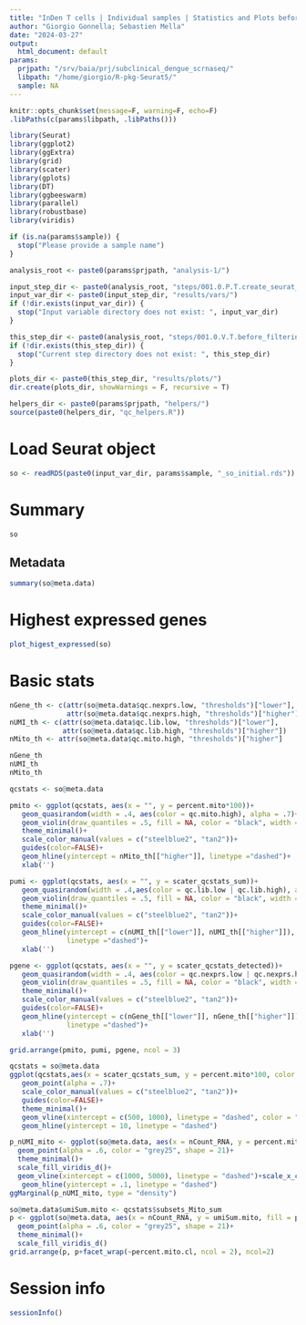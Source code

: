 ```yaml
---
title: "InDen T cells | Individual samples | Statistics and Plots before filtering"
author: "Giorgio Gonnella; Sebastien Mella"
date: "2024-03-27"
output:
  html_document: default
params:
  prjpath: "/srv/baia/prj/subclinical_dengue_scrnaseq/"
  libpath: "/home/giorgio/R-pkg-Seurat5/"
  sample: NA
---
```


```r
knitr::opts_chunk$set(message=F, warning=F, echo=F)
.libPaths(c(params$libpath, .libPaths()))

library(Seurat)
library(ggplot2)
library(ggExtra)
library(grid)
library(scater)
library(gplots)
library(DT)
library(ggbeeswarm)
library(parallel)
library(robustbase)
library(viridis)

if (is.na(params$sample)) {
  stop("Please provide a sample name")
}

analysis_root <- paste0(params$prjpath, "analysis-1/")

input_step_dir <- paste0(analysis_root, "steps/001.0.P.T.create_seurat_obj/")
input_var_dir <- paste0(input_step_dir, "results/vars/")
if (!dir.exists(input_var_dir)) {
  stop("Input variable directory does not exist: ", input_var_dir)
}

this_step_dir <- paste0(analysis_root, "steps/001.0.V.T.before_filtering/")
if (!dir.exists(this_step_dir)) {
  stop("Current step directory does not exist: ", this_step_dir)
}

plots_dir <- paste0(this_step_dir, "results/plots/")
dir.create(plots_dir, showWarnings = F, recursive = T)

helpers_dir <- paste0(params$prjpath, "helpers/")
source(paste0(helpers_dir, "qc_helpers.R"))
```

# Load Seurat object

```r
so <- readRDS(paste0(input_var_dir, params$sample, "_so_initial.rds"))
```

# Summary

```r
so
```

## Metadata

```r
summary(so@meta.data)
```

# Highest expressed genes

```r
plot_higest_expressed(so)
```

# Basic stats

```r
nGene_th <- c(attr(so@meta.data$qc.nexprs.low, "thresholds")["lower"],
              attr(so@meta.data$qc.nexprs.high, "thresholds")["higher"])
nUMI_th <- c(attr(so@meta.data$qc.lib.low, "thresholds")["lower"],
             attr(so@meta.data$qc.lib.high, "thresholds")["higher"])
nMito_th <- attr(so@meta.data$qc.mito.high, "thresholds")["higher"]

nGene_th
nUMI_th
nMito_th
```


```r
qcstats <- so@meta.data

pmito <- ggplot(qcstats, aes(x = "", y = percent.mito*100))+
   geom_quasirandom(width = .4, aes(color = qc.mito.high), alpha = .7)+
   geom_violin(draw_quantiles = .5, fill = NA, color = "black", width = .4)+
   theme_minimal()+
   scale_color_manual(values = c("steelblue2", "tan2"))+
   guides(color=FALSE)+
   geom_hline(yintercept = nMito_th[["higher"]], linetype ="dashed")+
   xlab('')

pumi <- ggplot(qcstats, aes(x = "", y = scater_qcstats_sum))+
   geom_quasirandom(width = .4,aes(color = qc.lib.low | qc.lib.high), alpha = .7)+
   geom_violin(draw_quantiles = .5, fill = NA, color = "black", width = .4)+
   theme_minimal()+
   scale_color_manual(values = c("steelblue2", "tan2"))+
   guides(color=FALSE)+
   geom_hline(yintercept = c(nUMI_th[["lower"]], nUMI_th[["higher"]]),
              linetype ="dashed")+
   xlab('')

pgene <- ggplot(qcstats, aes(x = "", y = scater_qcstats_detected))+
   geom_quasirandom(width = .4, aes(color = qc.nexprs.low | qc.nexprs.high), alpha = .7)+
   geom_violin(draw_quantiles = .5, fill = NA, color = "black", width = .4)+
   theme_minimal()+
   scale_color_manual(values = c("steelblue2", "tan2"))+
   guides(color=FALSE)+
   geom_hline(yintercept = c(nGene_th[["lower"]], nGene_th[["higher"]]),
              linetype ="dashed")+
   xlab('')

grid.arrange(pmito, pumi, pgene, ncol = 3)
```

```r
qcstats = so@meta.data
ggplot(qcstats,aes(x = scater_qcstats_sum, y = percent.mito*100, color = qc.mito.high))+
   geom_point(alpha = .7)+
   scale_color_manual(values = c("steelblue2", "tan2"))+
   guides(color=FALSE)+
   theme_minimal()+
   geom_vline(xintercept = c(500, 1000), linetype = "dashed", color = "firebrick2")+
   geom_hline(yintercept = 10, linetype = "dashed")
```

```r
p_nUMI_mito <- ggplot(so@meta.data, aes(x = nCount_RNA, y = percent.mito, fill = percent.mito.cl))+
  geom_point(alpha = .6, color = "grey25", shape = 21)+
  theme_minimal()+
  scale_fill_viridis_d()+
  geom_vline(xintercept = c(1000, 5000), linetype = "dashed")+scale_x_continuous(breaks = seq(from = 0, to = 1e5, by = 1e4))+
   geom_hline(yintercept = .1, linetype = "dashed")
ggMarginal(p_nUMI_mito, type = "density")
```

```r
so@meta.data$umiSum.mito <- qcstats$subsets_Mito_sum
p <- ggplot(so@meta.data, aes(x = nCount_RNA, y = umiSum.mito, fill = percent.mito.cl))+
  geom_point(alpha = .6, color = "grey25", shape = 21)+
  theme_minimal()+
  scale_fill_viridis_d()
grid.arrange(p, p+facet_wrap(~percent.mito.cl, ncol = 2), ncol=2)
```
# Session info

```r
sessionInfo()
```
